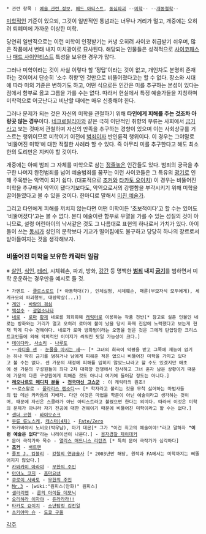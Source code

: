  * 관련 항목 : [[예술 관련 정보]], [[매드 아티스트]], [[동심파괴]] --[[미학]]-- --[[개똥철학]]--

[[미학]]적인 기준이 있으되, 그것이 일반적인 통념과는 너무나 거리가 멀고, 개중에는 오히려 퇴폐미에 가까운 이상한 미학. 

당연히 일반적으로는 이런 미학이 인정받기는 커녕 오히려 사이코 취급받기 쉬우며, 많은 작품에서 변태 내지 미치광이로 묘사된다. 해당되는 인물들은 성격적으로 [[사이코패스]]나 [[매드 사이언티스트]] 특성을 보유한 경우가 많다.

그러나 미학이라는 것이 사실 이렇다 할 '정답'이라는 것이 없고, 개인차도 분명히 존재하는 것이어서 단순히 '소수 취향'인 것만으로 비뚤어졌다고는 할 수 없다. 장소와 시대에 따라 미의 기준은 변하기도 하고, 어떤 식으로든 인간은 미를 추구하는 본성이 있다는 점에서 함부로 옳고 그름을 가를 수는 없다. 따라서 현실에서 특정 예술가들을 지칭하며 미학적으로 어긋난다고 비난할 때에는 매우 신중해야 한다.

그러나 문제가 되는 것은 자신의 미학을 관철하기 위해 '''타인에게 피해를 주는 것조차 아랑곳 않는 경우'''이다. [[네크로필리아]]와 같은 극히 이단적인 취향의 부류는 사회에서 [[금기]]라고 보는 것마저 관철하며 자신의 만족을 추구하는 경향이 있으며 이는 사회상규를 거스르는 행위이므로 미학이기 이전에 [[범죄]]이자 반인륜적 행위이다. 이 경우는 그야말로 '비뚤어진 미학'에 대한 적절한 사례라 할 수 있다. 즉 아무리 미를 추구한다고 해도 최소한의 도리만은 지켜야 할 것이다. 

개중에는 아예 범죄 그 자체를 미학으로 삼는 [[정줄놓]]은 인간들도 있다. 범죄의 궁극을 추구한 나머지 완전범죄를 넘어 예술범죄를 꿈꾸는 이런 사이코들은 그 특유의 [[광기]]로 인해 주목받는 악역이 되기 쉽다. (대표적으로 [[조커]]와 [[타카토 요이치]]) 이 경우는 비뚤어진 미학을 추구해서 악역이 됐다기보다도, 악역으로서의 강렬함을 부각시키기 위해 미학을 끌어들였다고 볼 수 있을 것이다. 한마디로 말해서 [[미친 예술가]].

그리고 타인에게 피해를 끼치지 않는다면 어떤 미학이든 '초보적이다'고 할 수는 있어도 '비뚤어졌다'고는 볼 수 없다. 본디 예술이란 함부로 우열을 가를 수 있는 성질의 것이 아니므로, 설령 어린아이의 낙서같은 것도 그 나름대로 표현의 하나로서 가치가 있다. 아이들이 쓰는 [[동시]]가 성인의 문학보다 기교가 떨어짐에도 불구하고 당당히 하나의 장르로서 받아들여지는 것을 생각해보자.


=== 비뚤어진 미학을 보유한 캐릭터 일람 ===
※ [[살인]], [[식인]], [[테러]], 시체훼손, 파괴, 방화, [[강간]] 등 명백한 '''[[범죄]] 내지 [[금기]]'''를 범하면서 미학 운운하는 경우만을 예시로 들 것.

 * 가멘트 - [[클로스로드]] [* 아동학대(?), 인체실험, 시체훼손, 패륜(부모자식 모두에게), 세계규모의 파괴행위, 대량학살(...)]
 * [[게인]] - [[바람의 검심]]
 * [[백성수]] - [[광염소나타]]
 * [[네로]] - [[로마]] [[황제]] 네로를 희화화해 [[캐릭터]]로 이용하는 작품 전반[* 참고로 실존 인물인 네로는 방화와는 거리가 멀고 오히려 로마에 불이 났을 당시 화재 진압에 노력했다고 보는게 현재 학계 다수 견해이다. 네로가 로마 방화범이라는 오명을 얻은 것은 그에게 탄압당한 크리스트교인들에 의해 악의적인 이미지가 씌워진 탓일 가능성이 크다.]
 * [[데이다라]], [[사소리]] - [[나루토]]
 * ~~[[라디올 센]] - [[눈물을 마시는 새]]~~ [* 그녀의 희곡이 악평을 받고 그쪽에 재능이 없기는 하나 딱히 금기를 범하거나 남에게 피해준 적은 없으니 비뚤어진 미학을 가지고 있다고 볼 수는 없다. 센 가문의 재정에 피해를 입히지 않았느냐라고 할 수도 있겠지만 애초에 센 가문의 구성원들이 죄다 2차 대확장 전쟁에서 전사하고 그녀 혼자 남은 상황이기 때문에 가문의 다른 구성원에게 피해준 것도 아니니 여기에 들어갈 정도는 아니다.]
 * '''[[레오나르도 메디치 분돌]] - [[전국마신 고쇼군]]''' : 이 캐릭터의 원조!
 * ~~로스왈로 - [[폴라리스 랩소디]]~~ [* 학자라고 불리는 것을 무척 싫어하는 마법사들의 탑 데샨 카라돔의 지배자. 다만 이것은 마법을 학문이 아닌 예술이라고 생각하는 것이며, 때문에 자신은 스콜라가 아닌 아티스트라고 불렸으면 한다는 의미다. 따라서 이것은 미학의 문제가 아니라 자기 전공에 대한 견해이기 때문에 비뚤어진 미학이라고 할 수는 없다.]
 * [[샌더 코헨]] - [[바이오쇼크]]
 * [[우류 류노스케]], [[캐스터(4차)]] - [[Fate/Zero]]
 * 와카바야시 노비오(박우남), 마기 데몬[* 그가 "이건 최고의 예술이야!"라고 말하자 '''"이런 예술은 없다"'''라는 나레이션이 나온다.] - [[용자경찰 제이데커]]
 * 문어 극작가와 목수 - [[앨리스 매드니스 리턴즈]] [* 특히 문어 극작가가 심각하다]
 * '''[[조커]]''' - [[배트맨]]
 * [[졸프 J. 킴블리]] - [[강철의 연금술사]] [* 2003년만 해당, 원작과 FA에서는 미학까지는 삐뚤어지지 않았다.] 
 * [[카와카미 아라야]] - [[무한의 주인]]
 * [[아야노 코지]] - [[음마요녀]]
 * [[쿠로이 사바토]] - [[무한의 주인]]
 * [[Mr.3]] - [wiki:"원피스(만화)" 원피스]
 * [[샐러리맨]] - [[룬의 아이들 데모닉]]
 * [[오리하라 이자야]] - [[듀라라라!!]]
 * [[타카토 요이치]] - [[소년탐정 김전일]]
 * [[츠키야마 슈]] - [[도쿄 구울]]

[[각주]]
